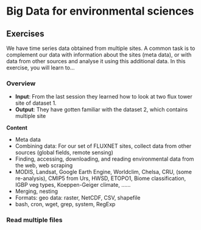 # Big Data for environmental sciences

## Exercises

We have time series data obtained from multiple sites. A common task is to complement our data with information about the sites (meta data), or with data from other sources and analyse it using this additional data. In this exercise, you will learn to...

### Overview

- **Input**: From the last session they learned how to look at two flux tower site of dataset 1.  
- **Output**: They have gotten familiar with the dataset 2, which contains multiple site 

**Content**

- Meta data
- Combining data: For our set of FLUXNET sites, collect data from other sources (global fields, remote sensing)
- Finding, accessing, downloading, and reading environmental data from the web, web scraping
- MODIS, Landsat, Google Earth Engine, Worldclim, Chelsa, CRU, (some re-analysis), CMIP5 from Urs, HWSD, ETOPO1, Biome classification, IGBP veg types, Koeppen-Geiger climate, …...
- Merging, nesting
- Formats: geo data: raster, NetCDF, CSV, shapefile
- bash, cron, wget, grep, system, RegExp

### Read multiple files

